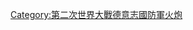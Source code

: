 {{Military navigation
|style = wide
|name=第二次世界大戰德國火炮
|state={{{state|autocollapse}}}
|title= 第二次世界大戰德國火炮
| bodyclass = hlist

|group1=[[坦克炮|坦克主炮]]
|list1=
* [[2厘米KwK 30坦克炮]]
* [[3.7厘米KwK 36炮|3.7厘米KwK 36坦克炮]]
* [[3.7厘米KwK 38炮(t)|3.7厘米KwK 38(t)坦克炮]]
* [[5厘米KwK 38炮|5厘米KwK 38坦克炮]]
* [[5厘米KwK 39炮|5厘米KwK 39坦克炮]]
* [[7.5厘米KwK 37炮|7.5厘米KwK 37坦克炮]]
* [[7.5厘米KwK 40炮|7.5厘米KwK 40坦克炮]]
* [[75公釐KwK 42砲|7.5厘米KwK 42坦克炮]]
* [[KwK36 88毫米戰車炮|8.8厘米KwK 36坦克炮]]
* [[KwK43 88毫米戰車炮|8.8厘米KwK 43坦克炮]]

|group2=[[反坦克炮]]
|list2=
* [[SPzB41重型反坦克步枪|2.8厘米sPzB 41重型反坦克步枪]]
* [[PaK 36反坦克炮|3.7厘米Pak 36反坦克炮]]
* [[4.2厘米Pak 41反坦克炮]]
* [[Pak 38(t)反坦克炮|4.7厘米Pak 38(t)反坦克炮]]
* [[47毫米APX反坦克炮|4.7厘米Pak 181(f)反坦克炮]]
* [[5cm Pak 38反坦克炮|5厘米Pak 38反坦克炮]]
* [[Pak 97/38反戰車炮|7.5厘米Pak 97/38反坦克炮]]
* [[7.5釐米 Pak 39炮|7.5厘米Pak 39反坦克炮]]
* [[Pak 40反坦克炮|7.5厘米Pak 40反坦克炮]]
* [[7.5厘米Pak 41反坦克炮]]
* [[75公釐KwK 42砲|7.5厘米Pak 42反坦克炮]]
* [[7.62厘米Pak 36(r)反坦克炮]]
* {{tsl|en|8 cm PAW 600|8厘米PAW 600反坦克炮}}
* [[Pak 43反坦克炮|8.8厘米Pak 43反坦克炮]]
* {{tsl|en|Panzerwurfkanone 10H64|10厘米PAW 1000反坦克炮}}
* [[PaK 44反坦克炮|12.8厘米Pak 44反坦克炮]]

|group3=[[步兵炮|步兵支援火炮]]
|list3=
* [[le.IG 18步兵支援火炮|7.5厘米le.IG 18輕型步兵炮]]
* [[7.5厘米IG 37步兵炮]]
* [[7.5厘米IG 42步兵炮]]
* [[波佛斯M1930山炮|GebH 34步兵支援火炮]]
* [[7.5厘米GebH 36山地榴彈炮]]
* [[10.5厘米GebH 40山地榴彈炮]]
* [[SIG 33步兵炮|15厘米sIG 33步兵炮]]

|group4=[[無後座力炮]]
|list4=
* [[7.5厘米LG 40無後座力炮]]
* [[10.5厘米LG 40無後坐力炮]]
* [[10.5厘米LG 42無後坐力炮]]

|group5=[[迫擊炮]]
|list5=
*[[LeGrW 36型50毫米迫擊炮]]
*[[GrW 34型81毫米迫擊炮]]
*[[GrW 42型81毫米迫擊炮]]
*[[GrW 42型120毫米迫擊炮]]

|group6=重型迫擊炮
|list6=
* [[10公分35年式噴煙者|10厘米35年式噴煙者]]
* [[10公分40年式噴煙者|10厘米40年式噴煙者]]
* {{tsl|en|20 cm leichter Ladungswerfer|20厘米leLdgW迫擊炮}}
* {{tsl|en|21 cm GrW 69|21厘米GrW 69迫擊炮}}
* {{tsl|en|38 cm schwerer Ladungswerfer|38厘米schwerer Ladungswerfer迫擊炮}}

|group7=[[火箭炮]]
|list7=
* {{tsl|en|Henschel Hs 297|7.3厘米Föhn-Gerät}}
* {{tsl|en|7.3 cm Propagandawerfer 41|7.3厘米41年式Propagandawerfer}}
* {{tsl|en|8 cm Raketen-Vielfachwerfer|8厘米多管火箭發射器}}
* {{tsl|en|8 cm Raketen-Vielfachwerfer|8.8厘米多管火箭發射器}}
*[[噴煙者|15厘米40年式噴煙者]]
* [[六膛火箭發射器|15厘米41年式噴煙者]]
* [[21公分42年式噴煙者|21厘米42年式噴煙者]]
* [[28/32公分41年式噴煙者|28/32厘米41年式噴煙者]]
* [[30公分42年式噴煙者|30厘米42年式噴煙者]]
* {{tsl|en|30 cm Raketenwerfer 56|30厘米56年式火箭發射器}}
* [[Wurfrahmen 40多管火箭炮|28/30/32厘米56年式火箭發射器]] 

|group8=中重型[[野戰炮|野戰砲]]
|list8=
* [[7.5厘米FK 16 nA野戰砲]]
* {{tsl|en|7.5 cm FK 18|7.5厘米FK 18野戰砲}}
* {{tsl|en|7.5 cm FK 38|7.5厘米FK 38野戰砲}}
* {{tsl|en|7.5 cm FK 7M85|7.5厘米FK 7M85野戰砲}}
* {{tsl|en|10 cm K 17|10厘米 K 17野戰砲}}
* [[sK 18野戰砲|10厘米sK 18野戰砲]]
* [[sK 18/40野戰砲|10厘米sK 18/40野戰砲]]
* {{tsl|en|10.5 cm leFH 16|10.5厘米leFH 16榴彈炮}} 
* [[leFH 18榴彈炮|10.5厘米leFH 18榴彈炮]]
* {{tsl|en|10.5 cm leFH 18M|10.5厘米leFH 18M榴彈炮}}
* {{tsl|en|10.5 cm leFH 18/40|10.5厘米leFH 18/40榴彈砲}}
* {{tsl|en|15 cm sFH 13|15厘米sFH 13重榴彈砲}}
* [[SFH 18榴彈砲|15厘米sFH 18「長青樹」重榴彈砲]]
* {{tsl|en|15 cm Kanone 16|15厘米K 16重野戰砲}}
* {{tsl|en|15 cm Kanone 18|15厘米K 18重野戰炮}}
* {{tsl|en|15 cm Kanone 39|15厘米K 39重野戰炮}}
* [[150毫米C/28型艦炮 (榴彈炮架)|15厘米SK C/28重野戰炮]]
* [[17 cm K 18加農炮|17厘米K 18重榴彈炮]]
* [[Mrs 16重榴彈炮|21厘米Mrs 16重榴彈炮]]
* [[Mrs 18重榴彈炮|21厘米Mrs 18重榴彈炮]]

|group9=超重攻城炮及攻城炮
|list9=
* {{tsl|en|21 cm Kanone 38|K 38重型攻城炮}}
* {{tsl|en|21 cm Kanone 39|K 39重型攻城炮}}
* {{tsl|en|24 cm Haubitze 39|H 39攻城榴彈砲}}
* [[K L/46重型攻城炮]]
* {{tsl|en|24 cm Kanone M. 16|K(t)重型攻城炮}}
* {{tsl|en|24 cm Kanone 3|K 3重型攻城炮}}
* {{tsl|en|28 cm Haubitze L/12|H L/12重型攻城榴彈砲}}
* {{tsl|en|35.5 cm Haubitze M1|M1攻城榴彈砲}}
* {{tsl|en|42 cm Gamma Mörser|伽馬攻城榴彈砲}}
* [[卡爾臼炮]]
* [[古斯塔夫超重型鐵道炮]]

|group10=[[列車炮]]
|list10=
* {{tsl|en|15 cm K (E)|15厘米K列車炮}}
* {{tsl|en|17 cm K (E)|17厘米K列車炮}}
* {{tsl|en|20.3 cm K (E)|20.3厘米K列車炮}}
* {{tsl|en|21 cm K 12 (E)|21厘米K 12列車炮}}
* {{tsl|en|24 cm Theodor Kanone|24厘米西奧多列車炮|24厘米Th K列車炮}}
* {{tsl|en|24 cm Theodor Bruno Kanone (E)|24厘米西奧多布魯諾列車炮|24厘米ThBr K列車炮}}
* {{tsl|en|28 cm K L/40 "Kurfürst"|28厘米克爾佛爾斯特列車炮|28厘米K L/40列車炮}}
* {{tsl|en|28 cm SK L/40 "Bruno"|28厘米布魯諾列車炮|28厘米SK L/40列車炮}}
* [[SK C/28 283毫米艦炮|28厘米kzBr K列車炮]]
* [[283毫米SK C/34速射炮|28厘米lgBr K列車炮]]
* {{tsl|en|28 cm schwere Bruno Kanone (E)|28厘米sBr K列車炮}}
*{{tsl|de|28-cm-Kanone Bruno (E)|28厘米KBr列車炮}}
* {{tsl|de|28-cm-Schnelladekanone L/50|28厘米Br NK列車炮}}
* [[K5列車砲|28厘米K5列車炮]]
* {{tsl|en|38 cm Siegfried K (E)|38厘米齊格飛列車炮|38厘米Siegfried K列車炮}}
* [[古斯塔夫超重型鐵道炮|80厘米古斯塔夫超重型鐵道炮]]

|group11=[[艦炮|海軍火炮]]
|list11=
*{{tsl|en|8.8 cm SK L/45 naval gun|8.8厘米SK L/45艦炮}}
*{{tsl|en|8.8 cm SK C/30 naval gun|8.8厘米SK C/30艦炮}}
*{{tsl|en|8.8 cm SK C/32 naval gun|8.8厘米SK C/32艦炮}}
*[[88毫米SK C/35型艦炮|8.8厘米SK C/35艦炮]]
*{{tsl|en|10.5 cm SK C/32 naval gun|10.5厘米SK C/32艦炮}}
*{{tsl|en|12.7 cm SK C/34 naval gun|12.7厘米SK C/34艦炮}}
*{{tsl|en|15 cm SK L/45|15厘米SK L/45艦炮}}
*{{tsl|de|15 cm SK C/25|15厘米SK C/25艦炮}}
*[[150毫米SK C/28型艦炮|15厘米SK C/28艦炮]]
*[[150毫米TbtsK C/36型艦炮|15厘米TbtsK C/36艦炮]]
*[[203毫米SK C/34型艦炮|20.3厘米SK C/34艦炮]]
*[[SK C/28 283毫米艦炮|28厘米SK C/28艦炮]]
*[[283毫米SK C/34速射炮|28厘米SK C/34艦炮]]
*[[380毫米SK C/34型艦炮|38厘米SK C/34艦炮]]
*[[406毫米SK C/34型艦炮|40.6厘米SK C/34艦炮]]

|group12=[[防空炮]]
|list12=
* [[2厘米 30/38年式高射炮|2厘米30/38年式高射炮]]
* {{tsl|en|Gebirgsflak 38|Gebirgsflak 38高射炮|2厘米Gebirgsflak 38高射炮}}
* [[3.7厘米18/36/37/43年式高射炮]]
* {{tsl|en|5 cm FlaK 41|5厘米41年式高射炮}}
* [[88毫米高射炮|8.8厘米18/36/37年式高射炮]]
* [[88毫米高射炮|8.8厘米41年式高射炮]]
* [[10.5厘米38年式高射炮]]
* [[12.8厘米40年式高射炮]]

|group13=爆破彈
|list13=
*{{tsl|de|Stielgranate 41}}
*{{tsl|en|Stielgranate 42}}

}}<noinclude>{{collapsible option}}
[[Category:第二次世界大戰德意志國防軍火炮]]</noinclude>
